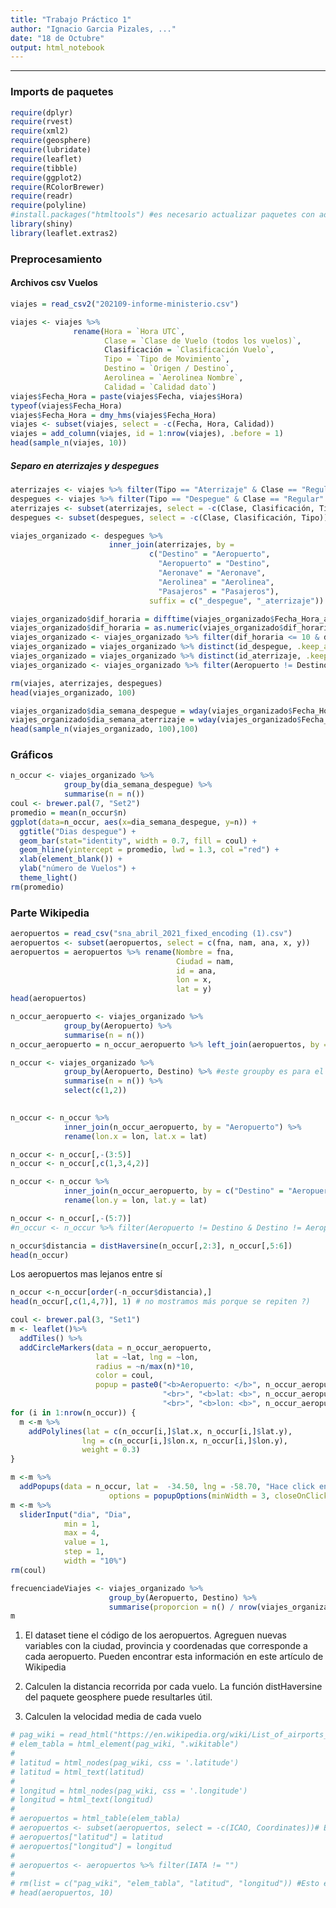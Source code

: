 ---
title: "Trabajo Práctico 1"
author: "Ignacio Garcia Pizales, ..."
date: "18 de Octubre"
output: html_notebook
---
------------------------------------------------------------------------

### Imports de paquetes

```{r eval=FALSE}
require(dplyr)
require(rvest)
require(xml2)
require(geosphere)
require(lubridate)
require(leaflet)
require(tibble)
require(ggplot2)
require(RColorBrewer)
require(readr)
require(polyline)
#install.packages("htmltools") #es necesario actualizar paquetes con administrador
library(shiny)
library(leaflet.extras2)
```

### Preprocesamiento

#### Archivos csv Vuelos
```{r}
viajes = read_csv2("202109-informe-ministerio.csv")

viajes <- viajes %>% 
              rename(Hora = `Hora UTC`,
                     Clase = `Clase de Vuelo (todos los vuelos)`,
                     Clasificación = `Clasificación Vuelo`,
                     Tipo = `Tipo de Movimiento`,
                     Destino = `Origen / Destino`,
                     Aerolinea = `Aerolinea Nombre`,
                     Calidad = `Calidad dato`)
viajes$Fecha_Hora = paste(viajes$Fecha, viajes$Hora)
typeof(viajes$Fecha_Hora)
viajes$Fecha_Hora = dmy_hms(viajes$Fecha_Hora)
viajes <- subset(viajes, select = -c(Fecha, Hora, Calidad))
viajes = add_column(viajes, id = 1:nrow(viajes), .before = 1)
head(sample_n(viajes, 10))
```


##### Separo en aterrizajes y despegues

```{r}
aterrizajes <- viajes %>% filter(Tipo == "Aterrizaje" & Clase == "Regular" & Clasificación == "Dom")
despegues <- viajes %>% filter(Tipo == "Despegue" & Clase == "Regular" & Clasificación == "Dom")
aterrizajes <- subset(aterrizajes, select = -c(Clase, Clasificación, Tipo))
despegues <- subset(despegues, select = -c(Clase, Clasificación, Tipo))

viajes_organizado <- despegues %>% 
                      inner_join(aterrizajes, by =
                               c("Destino" = "Aeropuerto",
                                 "Aeropuerto" = "Destino",
                                 "Aeronave" = "Aeronave",
                                 "Aerolinea" = "Aerolinea",
                                 "Pasajeros" = "Pasajeros"),
                               suffix = c("_despegue", "_aterrizaje"))

viajes_organizado$dif_horaria = difftime(viajes_organizado$Fecha_Hora_aterrizaje, viajes_organizado$Fecha_Hora_despegue, units = "hours")
viajes_organizado$dif_horaria = as.numeric(viajes_organizado$dif_horaria)
viajes_organizado <- viajes_organizado %>% filter(dif_horaria <= 10 & dif_horaria >= 0)
viajes_organizado = viajes_organizado %>% distinct(id_despegue, .keep_all = TRUE)
viajes_organizado = viajes_organizado %>% distinct(id_aterrizaje, .keep_all = TRUE)
viajes_organizado <- viajes_organizado %>% filter(Aeropuerto != Destino)

rm(viajes, aterrizajes, despegues)
head(viajes_organizado, 100)
```

```{r}
viajes_organizado$dia_semana_despegue = wday(viajes_organizado$Fecha_Hora_despegue, label = TRUE, abbr = FALSE)
viajes_organizado$dia_semana_aterrizaje = wday(viajes_organizado$Fecha_Hora_aterrizaje, label = TRUE, abbr = FALSE)
head(sample_n(viajes_organizado, 100),100)
```

### Gráficos

```{r}
n_occur <- viajes_organizado %>%
            group_by(dia_semana_despegue) %>%
            summarise(n = n())
coul <- brewer.pal(7, "Set2") 
promedio = mean(n_occur$n)
ggplot(data=n_occur, aes(x=dia_semana_despegue, y=n)) +
  ggtitle("Dias despegue") +
  geom_bar(stat="identity", width = 0.7, fill = coul) +
  geom_hline(yintercept = promedio, lwd = 1.3, col ="red") +
  xlab(element_blank()) +
  ylab("número de Vuelos") +
  theme_light()
rm(promedio)

```


### Parte Wikipedia

```{r}
aeropuertos = read_csv("sna_abril_2021_fixed_encoding (1).csv")
aeropuertos <- subset(aeropuertos, select = c(fna, nam, ana, x, y))
aeropuertos = aeropuertos %>% rename(Nombre = fna,
                                     Ciudad = nam,
                                     id = ana,
                                     lon = x,
                                     lat = y)
head(aeropuertos)
```

```{r}
n_occur_aeropuerto <- viajes_organizado %>%
            group_by(Aeropuerto) %>%
            summarise(n = n())
n_occur_aeropuerto = n_occur_aeropuerto %>% left_join(aeropuertos, by = c("Aeropuerto" = "id"))

n_occur <- viajes_organizado %>%
            group_by(Aeropuerto, Destino) %>% #este groupby es para el summarize
            summarise(n = n()) %>%
            select(c(1,2))
  

n_occur <- n_occur %>%
            inner_join(n_occur_aeropuerto, by = "Aeropuerto") %>%
            rename(lon.x = lon, lat.x = lat)

n_occur <- n_occur[,-(3:5)]
n_occur <- n_occur[,c(1,3,4,2)]

n_occur <- n_occur %>%
            inner_join(n_occur_aeropuerto, by = c("Destino" = "Aeropuerto")) %>%
            rename(lon.y = lon, lat.y = lat)

n_occur <- n_occur[,-(5:7)]
#n_occur <- n_occur %>% filter(Aeropuerto != Destino & Destino != Aeropuerto)

n_occur$distancia = distHaversine(n_occur[,2:3], n_occur[,5:6])
head(n_occur)
```

Los aeropuertos mas lejanos entre sí
```{r}
n_occur <-n_occur[order(-n_occur$distancia),]
head(n_occur[,c(1,4,7)], 1) # no mostramos más porque se repiten ?)
```


```{r}
coul <- brewer.pal(3, "Set1")
m <- leaflet()%>%
  addTiles() %>%
  addCircleMarkers(data = n_occur_aeropuerto,
                   lat = ~lat, lng = ~lon,
                   radius = ~n/max(n)*10,
                   color = coul,
                   popup = paste0("<b>Aeropuerto: </b>", n_occur_aeropuerto$Aeropuerto,
                                  "<br>", "<b>lat: <b>", n_occur_aeropuerto$lat,
                                  "<br>", "<b>lon: <b>", n_occur_aeropuerto$lon))
for (i in 1:nrow(n_occur)) {
  m <-m %>% 
    addPolylines(lat = c(n_occur[i,]$lat.x, n_occur[i,]$lat.y),
                lng = c(n_occur[i,]$lon.x, n_occur[i,]$lon.y),
                weight = 0.3)
}

m <-m %>% 
  addPopups(data = n_occur, lat =  -34.50, lng = -58.70, "Hace click en un aeropuerto para ver mas información",
                      options = popupOptions(minWidth = 3, closeOnClick = TRUE, closeButton = TRUE))
m <-m %>% 
  sliderInput("dia", "Dia",
            min = 1,
            max = 4,
            value = 1,
            step = 1,
            width = "10%")
rm(coul)

frecuenciadeViajes <- viajes_organizado %>%
                      group_by(Aeropuerto, Destino) %>%
                      summarise(proporcion = n() / nrow(viajes_organizado))
m
```


1. El dataset tiene el código de los aeropuertos. Agreguen nuevas variables con la ciudad,
provincia y coordenadas que corresponde a cada aeropuerto. Pueden encontrar esta
información en este artículo de Wikipedia

2. Calculen la distancia recorrida por cada vuelo. La función distHaversine del paquete
geosphere puede resultarles útil.

3. Calculen la velocidad media de cada vuelo 

```{r}
# pag_wiki = read_html("https://en.wikipedia.org/wiki/List_of_airports_in_Argentina")
# elem_tabla = html_element(pag_wiki, ".wikitable")
# 
# latitud = html_nodes(pag_wiki, css = '.latitude')
# latitud = html_text(latitud)
# 
# longitud = html_nodes(pag_wiki, css = '.longitude')
# longitud = html_text(longitud)
# 
# aeropuertos = html_table(elem_tabla)
# aeropuertos <- subset(aeropuertos, select = -c(ICAO, Coordinates))# Elimino ICAO, Coordenadas
# aeropuertos["latitud"] = latitud
# aeropuertos["longitud"] = longitud
# 
# aeropuertos <- aeropuertos %>% filter(IATA != "")
# 
# rm(list = c("pag_wiki", "elem_tabla", "latitud", "longitud")) #Esto es para que no queden variables sueltas
# head(aeropuertos, 10)
```

